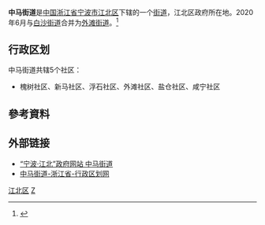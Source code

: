 {{中国乡级行政区
| 行政区全称 = 中马街道
| 景观照片文件名 =
| 景观照片描述 =
| 汉语拼音 =
| 通用拼音 =
| 注音符號 =
| 其它标音类型1 =
| 其它标音1 =
| 其它标音类型2 =
| 其它标音2 =
| 其它语言类型1 =
| 其它语言地名1 =
| 其它语言类型2 =
| 其它语言地名2 =
| 上级行政区 = [[浙江省|浙江省]][[宁波市|宁波市]][[江北区_(宁波市)|江北区]]
| 行政区类别 = [[街道办事处|街道]]
| 行政区划代码 =
| 地理坐标 =
| 总面积 =1.6平方公里
| 户籍人口 =
| 户籍人口年份 =
| 常住人口 =2万
| 常住人口年份 =
| 人口密度 =
| 行政区划 =
| 官方网站 =
| 政府驻地 =新马路178号
| 邮政编码 =315020
| 毗邻行政区 =文教街道、白沙街道
| 位置图文件名 =
| 位置图描述 =
}}

'''中马街道'''是[[中华人民共和国|中国]][[浙江省|浙江省]][[宁波市|宁波市]][[江北区_(宁波市)|江北区]]下辖的一个[[街道办事处|街道]]，江北区政府所在地。2020年6月与[[白沙街道_(宁波市)|白沙街道]]合并为[[外滩街道_(宁波市)|外滩街道]]。<ref>{{cite web |author1=市政府办公厅 |title=宁波市人民政府关于调整江北区街道行政区划的批复 |url=http://zfxx.ningbo.gov.cn/art/2020/6/12/art_2448_4109229.html |accessdate=2020-06-11 |archive-date=2020-06-13 |archive-url=https://web.archive.org/web/20200613064343/http://zfxx.ningbo.gov.cn/art/2020/6/12/art_2448_4109229.html |dead-url=no }}</ref>

== 行政区划 ==

中马街道共辖5个社区：
*槐树社区、新马社区、浮石社区、外滩社区、盐仓社区、咸宁社区

==參考資料==
{{reflist}}

==外部链接==
* [http://221.136.98.178/art/2007/12/25/art_617_7323.html “宁波·江北”政府网站 中马街道]{{dead link|date=2017年11月 |bot=InternetArchiveBot |fix-attempted=yes }}
* [https://web.archive.org/web/20100330144121/http://www.xzqh.org/html/zj/0113.html 中马街道-浙江省-行政区划网]

{{宁波市江北区行政区划|cat|Z}}
[[Category:宁波市街道_(行政区划)|江北区]]
[[Category:宁波市江北区行政区划|Z]]
{{浙江小作品}}